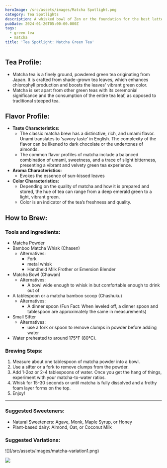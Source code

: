 ```yaml
---
heroImage: /src/assets/images/Matcha Spotlight.png
category: Tea Spotlights
description: A whisked bowl of Zen or the foundation for the best lattes?
pubDate: 2024-01-26T05:00:00.000Z
tags:
  - green tea
  - matcha
title: 'Tea Spotlight: Matcha Green Tea'
---
```


## Tea Profile:

- Matcha tea is a finely ground, powdered green tea originating from Japan. It is crafted from shade-grown tea leaves, which enhances chlorophyll production and boosts the leaves' vibrant green color.
- Matcha is set apart from other green teas with its ceremonial significance and the consumption of the entire tea leaf, as opposed to traditional steeped tea.

## Flavor Profile:

- **Taste Characteristics:**
  - The classic matcha brew has a distinctive, rich, and umami flavor. Unami translates to ‘savory taste’ in English. The complexity of the flavor can be likened to dark chocolate or the undertones of almonds.
  - The common flavor profiles of matcha include a balanced combination of umami, sweetness, and a trace of slight bitterness, presenting a vibrant and velvety green tea experience.
- **Aroma Characteristics:**
  - Evokes the essence of sun-kissed leaves
- **Color Characteristics:**
  - Depending on the quality of matcha and how it is prepared and stored, the hue of tea can range from a deep emerald green to a light, vibrant green.
  - Color is an indicator of the tea’s freshness and quality.

## How to Brew:

### Tools and Ingredients:

- Matcha Powder
- Bamboo Matcha Whisk (Chasen)
  - Alternatives:
    - Fork
    - metal whisk
    - Handheld Milk Frother or Emersion Blender
- Matcha Bowl (Chawan)
  - Alternatives:
    - A bowl wide enough to whisk in but comfortable enough to drink out of
- A tablespoon or a matcha bamboo scoop (Chashuku)
  - Alternatives:
    - A dinner spoon (Fun Fact: When leveled off, a dinner spoon and tablespoon are approximately the same in measurements)
- Small Sifter
  - Alternatives:
    - use a fork or spoon to remove clumps in powder before adding water
- Water preheated to around 175°F (80°C).

### Brewing Steps:

1. Measure about one tablespoon of matcha powder into a bowl.
2. Use a sifter or a fork to remove clumps from the powder.
3. Add 1-2oz or 2-4 tablespoons of water. Once you get the hang of things, experiment with your matcha-to-water ratios.
4. Whisk for 15-30 seconds or until matcha is fully dissolved and a frothy foam layer forms on the top.
5. Enjoy!

---

### Suggested Sweeteners:

- Natural Sweeteners: Agave, Monk, Maple Syrup, or Honey
- Plant-based dairy: Almond, Oat, or Coconut Milk

<h3 style={{ marginBottom: '-35px' }}>Suggested Variations:</h3>

<div style={{ display: 'flex', justifyContent: 'space-between', alignItems: 'center' }}>
  ![](/src/assets/images/matcha-variation1.png)

![](/src/assets/images/matcha-variation2.png)

</div>
